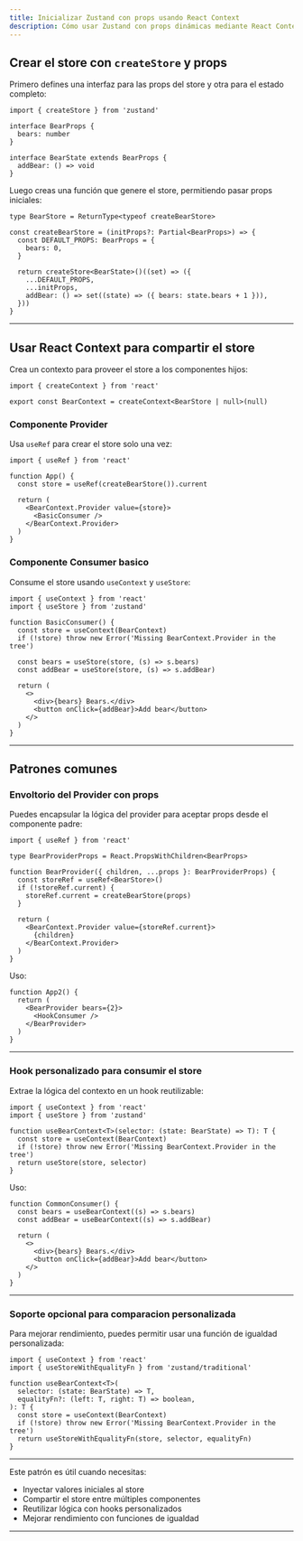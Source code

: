 ```yaml
---
title: Inicializar Zustand con props usando React Context
description: Cómo usar Zustand con props dinámicas mediante React Context para inyección de dependencias y estado compartido.
---
```


## Crear el store con `createStore` y props

Primero defines una interfaz para las props del store y otra para el estado completo:

```go:ts
import { createStore } from 'zustand'

interface BearProps {
  bears: number
}

interface BearState extends BearProps {
  addBear: () => void
}
```

Luego creas una función que genere el store, permitiendo pasar props iniciales:

```go:ts
type BearStore = ReturnType<typeof createBearStore>

const createBearStore = (initProps?: Partial<BearProps>) => {
  const DEFAULT_PROPS: BearProps = {
    bears: 0,
  }

  return createStore<BearState>()((set) => ({
    ...DEFAULT_PROPS,
    ...initProps,
    addBear: () => set((state) => ({ bears: state.bears + 1 })),
  }))
}
```

---

## Usar React Context para compartir el store

Crea un contexto para proveer el store a los componentes hijos:

```go:ts
import { createContext } from 'react'

export const BearContext = createContext<BearStore | null>(null)
```

### Componente Provider

Usa `useRef` para crear el store solo una vez:

```go:ts
import { useRef } from 'react'

function App() {
  const store = useRef(createBearStore()).current

  return (
    <BearContext.Provider value={store}>
      <BasicConsumer />
    </BearContext.Provider>
  )
}
```

### Componente Consumer basico

Consume el store usando `useContext` y `useStore`:

```go:ts
import { useContext } from 'react'
import { useStore } from 'zustand'

function BasicConsumer() {
  const store = useContext(BearContext)
  if (!store) throw new Error('Missing BearContext.Provider in the tree')

  const bears = useStore(store, (s) => s.bears)
  const addBear = useStore(store, (s) => s.addBear)

  return (
    <>
      <div>{bears} Bears.</div>
      <button onClick={addBear}>Add bear</button>
    </>
  )
}
```

---

## Patrones comunes

### Envoltorio del Provider con props

Puedes encapsular la lógica del provider para aceptar props desde el componente padre:

```go:ts
import { useRef } from 'react'

type BearProviderProps = React.PropsWithChildren<BearProps>

function BearProvider({ children, ...props }: BearProviderProps) {
  const storeRef = useRef<BearStore>()
  if (!storeRef.current) {
    storeRef.current = createBearStore(props)
  }

  return (
    <BearContext.Provider value={storeRef.current}>
      {children}
    </BearContext.Provider>
  )
}
```

Uso:

```go:tsx
function App2() {
  return (
    <BearProvider bears={2}>
      <HookConsumer />
    </BearProvider>
  )
}
```

---

### Hook personalizado para consumir el store

Extrae la lógica del contexto en un hook reutilizable:

```go:ts
import { useContext } from 'react'
import { useStore } from 'zustand'

function useBearContext<T>(selector: (state: BearState) => T): T {
  const store = useContext(BearContext)
  if (!store) throw new Error('Missing BearContext.Provider in the tree')
  return useStore(store, selector)
}
```

Uso:

```go:ts
function CommonConsumer() {
  const bears = useBearContext((s) => s.bears)
  const addBear = useBearContext((s) => s.addBear)

  return (
    <>
      <div>{bears} Bears.</div>
      <button onClick={addBear}>Add bear</button>
    </>
  )
}
```

---

### Soporte opcional para comparacion personalizada

Para mejorar rendimiento, puedes permitir usar una función de igualdad personalizada:

```go:ts
import { useContext } from 'react'
import { useStoreWithEqualityFn } from 'zustand/traditional'

function useBearContext<T>(
  selector: (state: BearState) => T,
  equalityFn?: (left: T, right: T) => boolean,
): T {
  const store = useContext(BearContext)
  if (!store) throw new Error('Missing BearContext.Provider in the tree')
  return useStoreWithEqualityFn(store, selector, equalityFn)
}
```

---

Este patrón es útil cuando necesitas:

- Inyectar valores iniciales al store
- Compartir el store entre múltiples componentes
- Reutilizar lógica con hooks personalizados
- Mejorar rendimiento con funciones de igualdad

---

